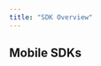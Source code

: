 ```yaml
---
title: "SDK Overview"
---
```


## Mobile SDKs

<CardGroup>
  <Card
    title="Android"
    icon="android"
    href="/developer-resources/sdk-integration/android/getting-started"
  ></Card>
  <Card
    title="iOS"
    icon="apple"
    href="/developer-resources/sdk-integration/ios/installation"
  ></Card>
</CardGroup>
